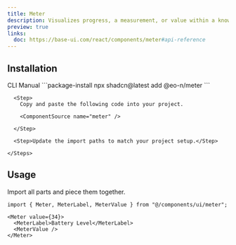```yaml
---
title: Meter
description: Visualizes progress, a measurement, or value within a known range.
preview: true
links:
  doc: https://base-ui.com/react/components/meter#api-reference
---
```


<ComponentTabs name="meter-demo" />

## Installation

<CodeTabs>

  <TabsList>
    <TabsTrigger value="cli">CLI</TabsTrigger>
    <TabsTrigger value="manual">Manual</TabsTrigger>
  </TabsList>

  <TabsContent value="cli">
    ```package-install 
    npx shadcn@latest add @eo-n/meter
    ```
  </TabsContent>

  <TabsContent value="manual">
    <Steps>

      <Step>
        Copy and paste the following code into your project.

        <ComponentSource name="meter" />

      </Step>
      
      <Step>Update the import paths to match your project setup.</Step>

    </Steps>
  </TabsContent>

</CodeTabs>

## Usage

Import all parts and piece them together.

```tsx
import { Meter, MeterLabel, MeterValue } from "@/components/ui/meter";
```

```tsx
<Meter value={34}>
  <MeterLabel>Battery Level</MeterLabel>
  <MeterValue />
</Meter>
```
